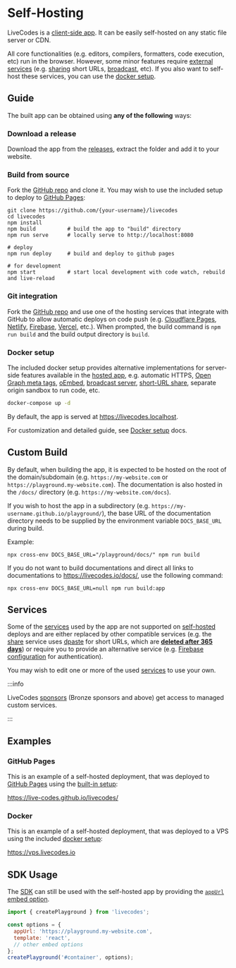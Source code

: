 # Self-Hosting

LiveCodes is a [client-side app](../why.mdx#client-side). It can be easily self-hosted on any static file server or CDN.

All core functionalities (e.g. editors, compilers, formatters, code execution, etc) run in the browser. However, some minor features require [external services](../advanced/services.mdx) (e.g. [sharing](./share.mdx) short URLs, [broadcast](./broadcast.mdx), etc).
If you also want to self-host these services, you can use the [docker setup](../advanced/docker-setup.mdx).

## Guide

The built app can be obtained using **any of the following** ways:

### Download a release

Download the app from the [releases](https://github.com/live-codes/livecodes/releases), extract the folder and add it to your website.

### Build from source

Fork the [GitHub repo](https://github.com/live-codes/livecodes) and clone it. You may wish to use the included setup to deploy to [GitHub Pages](https://pages.github.com/):

  ```shell
  git clone https://github.com/{your-username}/livecodes
  cd livecodes
  npm install
  npm build          # build the app to "build" directory
  npm run serve      # locally serve to http://localhost:8080

  # deploy
  npm run deploy     # build and deploy to github pages

  # for development
  npm start          # start local development with code watch, rebuild and live-reload
  ```

### Git integration

Fork the [GitHub repo](https://github.com/live-codes/livecodes) and use one of the hosting services that integrate with GitHub to allow automatic deploys on code push (e.g. [Cloudflare Pages](https://developers.cloudflare.com/pages/get-started), [Netlify](https://docs.netlify.com/configure-builds/overview/), [Firebase](https://firebase.google.com/docs/hosting/github-integration), [Vercel](https://vercel.com/docs/concepts/git), etc.). When prompted, the build command is `npm run build` and the build output directory is `build`.

### Docker setup

The included docker setup provides alternative implementations for server-side features available in the [hosted app](https://livecodes.io), e.g. automatic HTTPS, [Open Graph meta tags](https://ogp.me/), [oEmbed](https://oembed.com/), [broadcast server](./broadcast.mdx), [short-URL share](./share.mdx), separate origin sandbox to run code, etc.

```sh
docker-compose up -d
```

By default, the app is served at https://livecodes.localhost.

For customization and detailed guide, see [Docker setup](../advanced/docker-setup.mdx) docs.

## Custom Build

By default, when building the app, it is expected to be hosted on the root of the domain/subdomain (e.g. `https://my-website.com` or `https://playground.my-website.com`). The documentation is also hosted in the `/docs/` directory (e.g. `https://my-website.com/docs`).

If you wish to host the app in a subdirectory (e.g. `https://my-username.github.io/playground/`), the base URL of the documentation directory needs to be supplied by the environment variable `DOCS_BASE_URL` during build.

Example:

```shell
npx cross-env DOCS_BASE_URL="/playground/docs/" npm run build
```

If you do not want to build documentations and direct all links to documentations to https://livecodes.io/docs/, use the following command:

```shell
npx cross-env DOCS_BASE_URL=null npm run build:app
```

## Services

Some of the [services](../advanced/services.mdx) used by the app are not supported on [self-hosted](../features/self-hosting.mdx) deploys and are either replaced by other compatible services (e.g. the [share](../features/share.mdx) service uses [dpaste](https://dpaste.com/) for short URLs, which are [**deleted after 365 days**](https://dpaste.com/help)) or require you to provide an alternative service (e.g. [Firebase configuration](https://github.com/live-codes/livecodes/tree/develop/src/livecodes/services/firebase.ts) for authentication).

You may wish to edit one or more of the used [services](../advanced/services.mdx) to use your own.

:::info

LiveCodes [sponsors](../sponsor.mdx) (Bronze sponsors and above) get access to managed custom services.

:::

## Examples

### GitHub Pages

This is an example of a self-hosted deployment, that was deployed to [GitHub Pages](https://pages.github.com/) using the [built-in setup](#build-from-source):

https://live-codes.github.io/livecodes/

### Docker

This is an example of a self-hosted deployment, that was deployed to a VPS using the included [docker setup](../advanced/docker-setup.mdx):

https://vps.livecodes.io

## SDK Usage

The [SDK](../sdk/index.mdx) can still be used with the self-hosted app by providing the [`appUrl`](../sdk/js-ts.mdx#appurl) [embed option](../sdk/js-ts.mdx#embed-options).

```js title="index.js"
import { createPlayground } from 'livecodes';

const options = {
  appUrl: 'https://playground.my-website.com',
  template: 'react',
  // other embed options
};
createPlayground('#container', options);
```
